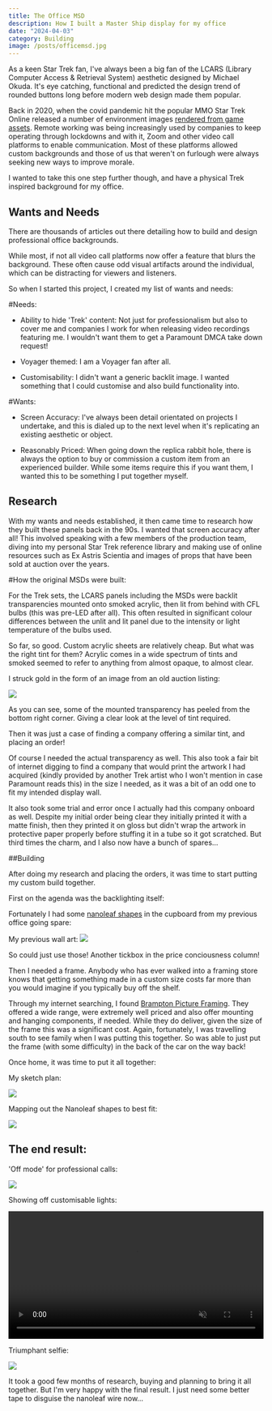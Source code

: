 ```yaml
---
title: The Office MSD
description: How I built a Master Ship display for my office
date: "2024-04-03"
category: Building
image: /posts/officemsd.jpg
---
```


As a keen Star Trek fan, I've always been a big fan of the LCARS (Library Computer Access & Retrieval System) aesthetic designed by Michael Okuda. It's eye catching, functional and predicted the design trend of rounded buttons long before modern web design made them popular. 

Back in 2020, when the covid pandemic hit the popular MMO Star Trek Online released a number of environment images [rendered from game assets](https://www.arcgames.com/en/games/star-trek-online/news/detail/11424763-send-your-video-calls-to-the-final-frontier). Remote working was being increasingly used by companies to keep operating through lockdowns and with it, Zoom and other video call platforms to enable communication. Most of these platforms allowed custom backgrounds and those of us that weren't on furlough were always seeking new ways to improve morale. 

I wanted to take this one step further though, and have a physical Trek inspired background for my office. 

## Wants and Needs

There are thousands of articles out there detailing how to build and design professional office backgrounds. 

While most, if not all video call platforms now offer a feature that blurs the background. These often cause odd visual artifacts around the individual, which can be distracting for viewers and listeners. 

So when I started this project, I created my list of wants and needs: 

#Needs: 

- Ability to hide 'Trek' content: Not just for professionalism but also to cover me and companies I work for when releasing video recordings featuring me. I wouldn't want them to get a Paramount DMCA take down request! 

- Voyager themed: I am a Voyager fan after all. 

- Customisability: I didn't want a generic backlit image. I wanted something that I could customise and also build functionality into. 

#Wants: 

- Screen Accuracy: I've always been detail orientated on projects I undertake, and this is dialed up to the next level when it's replicating an existing aesthetic or object. 

- Reasonably Priced: When going down the replica rabbit hole, there is always the option to buy or commission a custom item from an experienced builder. While some items require this if you want them, I wanted this to be something I put together myself. 

## Research 

With my wants and needs established, it then came time to research how they built these panels back in the 90s. I wanted that screen accuracy after all! This involved speaking with a few members of the production team, diving into my personal Star Trek reference library and making use of online resources such as Ex Astris Scientia and images of props that have been sold at auction over the years. 

#How the original MSDs were built: 

For the Trek sets, the LCARS panels including the MSDs were backlit transparencies mounted onto smoked acrylic, then lit from behind with CFL bulbs (this was pre-LED after all). This often resulted in significant colour differences between the unlit and lit panel due to the intensity or light temperature of the bulbs used. 

So far, so good. Custom acrylic sheets are relatively cheap. But what was the right tint for them? Acrylic comes in a wide spectrum of tints and smoked seemed to refer to anything from almost opaque, to almost clear. 

I struck gold in the form of an image from an old auction listing: 

<img src="/posts/officelcarsauctionpanel.png"></img>

As you can see, some of the mounted transparency has peeled from the bottom right corner. Giving a clear look at the level of tint required. 

Then it was just a case of finding a company offering a similar tint, and placing an order!

Of course I needed the actual transparency as well. This also took a fair bit of internet digging to find a company that would print the artwork I had acquired (kindly provided by another Trek artist who I won't mention in case Paramount reads this) in the size I needed, as it was a bit of an odd one to fit my intended display wall. 

It also took some trial and error once I actually had this company onboard as well. Despite my initial order being clear they initially printed it with a matte finish, then they printed it on gloss but didn't wrap the artwork in protective paper properly before stuffing it in a tube so it got scratched. But third times the charm, and I also now have a bunch of spares...

##Building

After doing my research and placing the orders, it was time to start putting my custom build together. 

First on the agenda was the backlighting itself:

Fortunately I had some [nanoleaf shapes](https://nanoleaf.me/en-GB/products/nanoleaf-shapes/triangle-starter-kit-15-panels/) in the cupboard from my previous office going spare:

My previous wall art: 
<img src="/posts/officenano.jpg"></img>

So could just use those! Another tickbox in the price conciousness column! 

Then I needed a frame. Anybody who has ever walked into a framing store knows that getting something made in a custom size costs far more than you would imagine if you typically buy off the shelf. 

Through my internet searching, I found [Brampton Picture Framing](https://www.bramptonframing.com/). They offered a wide range, were extremely well priced and also offer mounting and hanging components, if needed. While they do deliver, given the size of the frame this was a significant cost. Again, fortunately, I was travelling south to see family when I was putting this together. So was able to just put the frame (with some difficulty) in the back of the car on the way back! 

Once home, it was time to put it all together:

My sketch plan: 

<img src="/posts/officelcarsplan.jpg"></img>

Mapping out the Nanoleaf shapes to best fit: 

<img src="/posts/officelcarslights.jpg"></img>

## The end result: 

'Off mode' for professional calls:

<img src="/posts/officelcarsoff.jpg"></img>

Showing off customisable lights: 

<video src="/posts/officelcarsrgbvid.mp4" autoPlay loop muted playsInline controls width="100%"></video>

Triumphant selfie: 

<img src="/posts/officelcarscomplete.jpg"></img>

It took a good few months of research, buying and planning to bring it all together. But I'm very happy with the final result. I just need some better tape to disguise the nanoleaf wire now... 









